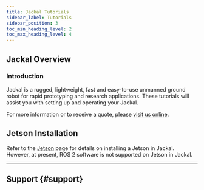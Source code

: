 ```yaml
---
title: Jackal Tutorials
sidebar_label: Tutorials
sidebar_position: 3
toc_min_heading_level: 2
toc_max_heading_level: 4
---
```



<ComponentIntroductionJackal />

## Jackal Overview

### Introduction

Jackal is a rugged, lightweight, fast and easy-to-use unmanned ground robot for rapid prototyping
and research applications. These tutorials will assist you with setting up and operating your Jackal.

For more information or to receive a quote, please [visit us online](http://clearpathrobotics.com/jackal).

<ComponentTutorialLinks />

## Jetson Installation

Refer to the [Jetson](../../accessories/computers/jetson/jetson_hardware) page for details on installing a Jetson in Jackal.
However, at present, ROS 2 software is not supported on Jetson in Jackal.

---

## Support {#support}

<Support />
